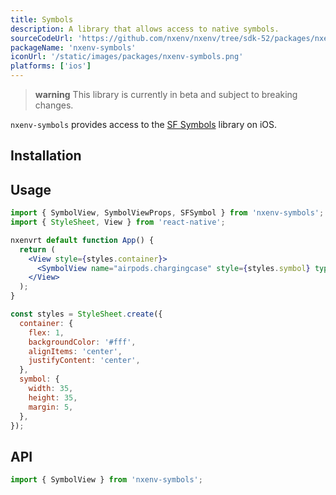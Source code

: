 ```yaml
---
title: Symbols
description: A library that allows access to native symbols.
sourceCodeUrl: 'https://github.com/nxenv/nxenv/tree/sdk-52/packages/nxenv-symbols'
packageName: 'nxenv-symbols'
iconUrl: '/static/images/packages/nxenv-symbols.png'
platforms: ['ios']
---
```



> **warning** This library is currently in beta and subject to breaking changes.

`nxenv-symbols` provides access to the [SF Symbols](https://developer.apple.com/sf-symbols/) library on iOS.

<ContentSpotlight
  className="max-w-[200px]"
  src="/static/images/symbols.png"
  alt="A collection of the Symbols from the Nxenv Symbols shown on an iOS device."
/>

## Installation

<APIInstallSection packageName="nxenv-symbols" />

## Usage

```jsx App.js
import { SymbolView, SymbolViewProps, SFSymbol } from 'nxenv-symbols';
import { StyleSheet, View } from 'react-native';

nxenvrt default function App() {
  return (
    <View style={styles.container}>
      <SymbolView name="airpods.chargingcase" style={styles.symbol} type="hierarchical" />
    </View>
  );
}

const styles = StyleSheet.create({
  container: {
    flex: 1,
    backgroundColor: '#fff',
    alignItems: 'center',
    justifyContent: 'center',
  },
  symbol: {
    width: 35,
    height: 35,
    margin: 5,
  },
});
```

## API

```js
import { SymbolView } from 'nxenv-symbols';
```

<APISection packageName="nxenv-symbols" apiName="Symbol" />
